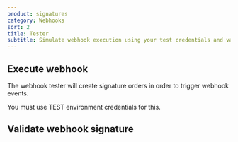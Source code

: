 ```yaml
---
product: signatures
category: Webhooks
sort: 2
title: Tester
subtitle: Simulate webhook execution using your test credentials and validate webhook signatures
---
```



## Execute webhook


The webhook tester will create signature orders in order to trigger webhook events.

You must use TEST environment credentials for this.

<WebhookTester />


## Validate webhook signature


<WebhookSignatureValidator />